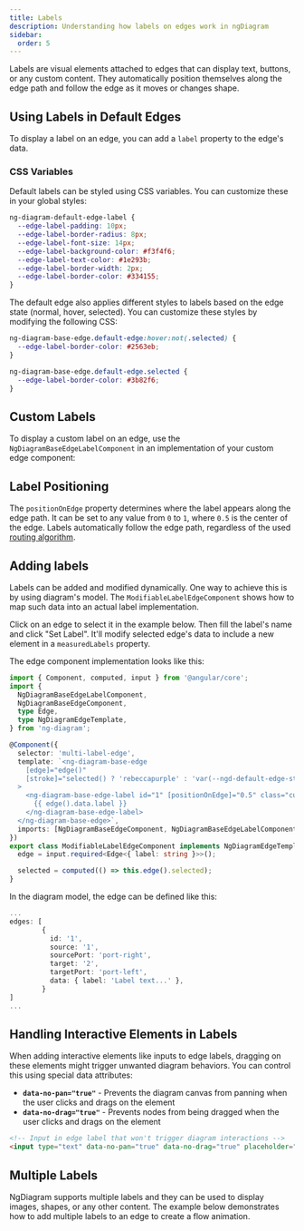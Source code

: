 ```yaml
---
title: Labels
description: Understanding how labels on edges work in ngDiagram
sidebar:
  order: 5
---
```



Labels are visual elements attached to edges that can display text, buttons, or any custom content. They automatically position themselves along the edge path and follow the edge as it moves or changes shape.

## Using Labels in Default Edges

To display a label on an edge, you can add a `label` property to the edge's data.


<DefaultLabel />

<CodeSnippet relativePath="edges/labels/default-label/diagram.component.ts" />

### CSS Variables

Default labels can be styled using CSS variables. You can customize these in your global styles:

```scss
ng-diagram-default-edge-label {
  --edge-label-padding: 10px;
  --edge-label-border-radius: 8px;
  --edge-label-font-size: 14px;
  --edge-label-background-color: #f3f4f6;
  --edge-label-text-color: #1e293b;
  --edge-label-border-width: 2px;
  --edge-label-border-color: #334155;
}
```

The default edge also applies different styles to labels based on the edge state (normal, hover, selected). You can customize these styles by modifying the following CSS:

```scss
ng-diagram-base-edge.default-edge:hover:not(.selected) {
  --edge-label-border-color: #2563eb;
}

ng-diagram-base-edge.default-edge.selected {
  --edge-label-border-color: #3b82f6;
}
```

## Custom Labels

To display a custom label on an edge, use the `NgDiagramBaseEdgeLabelComponent` in an implementation of your custom edge component:


<LabeledEdge />

<CodeSnippet relativePath="edges/custom-edges/labeled-edge/labeled-edge.component.ts" />

## Label Positioning

The `positionOnEdge` property determines where the label appears along the edge path. It can be set to any value from `0` to `1`, where `0.5` is the center of the edge. Labels automatically follow the edge path, regardless of the used [routing algorithm](/docs/guides/edges/routing).

## Adding labels

Labels can be added and modified dynamically. One way to achieve this is by using diagram's model. The `ModifiableLabelEdgeComponent` shows how to map such data into an actual label implementation.

Click on an edge to select it in the example below. Then fill the label's name and click "Set Label".
It'll modify selected edge's data to include a new element in a `measuredLabels` property.


<AddingLabels />

The edge component implementation looks like this:

```typescript
import { Component, computed, input } from '@angular/core';
import {
  NgDiagramBaseEdgeLabelComponent,
  NgDiagramBaseEdgeComponent,
  type Edge,
  type NgDiagramEdgeTemplate,
} from 'ng-diagram';

@Component({
  selector: 'multi-label-edge',
  template: `<ng-diagram-base-edge
    [edge]="edge()"
    [stroke]="selected() ? 'rebeccapurple' : 'var(--ngd-default-edge-stroke)'"
  >
    <ng-diagram-base-edge-label id="1" [positionOnEdge]="0.5" class="custom-label">
      {{ edge().data.label }}
    </ng-diagram-base-edge-label>
  </ng-diagram-base-edge>`,
  imports: [NgDiagramBaseEdgeComponent, NgDiagramBaseEdgeLabelComponent],
})
export class ModifiableLabelEdgeComponent implements NgDiagramEdgeTemplate<{ label: string }> {
  edge = input.required<Edge<{ label: string }>>();

  selected = computed(() => this.edge().selected);
}
```

In the diagram model, the edge can be defined like this:

```typescript
...
edges: [
        {
          id: '1',
          source: '1',
          sourcePort: 'port-right',
          target: '2',
          targetPort: 'port-left',
          data: { label: 'Label text...' },
        }
]
...
```

## Handling Interactive Elements in Labels

When adding interactive elements like inputs to edge labels, dragging on these elements might trigger unwanted diagram behaviors. You can control this using special data attributes:

- **`data-no-pan="true"`** - Prevents the diagram canvas from panning when the user clicks and drags on the element
- **`data-no-drag="true"`** - Prevents nodes from being dragged when the user clicks and drags on the element

```html
<!-- Input in edge label that won't trigger diagram interactions -->
<input type="text" data-no-pan="true" data-no-drag="true" placeholder="Type here" />
```

## Multiple Labels

NgDiagram supports multiple labels and they can be used to display images, shapes, or any other content.
The example below demonstrates how to add multiple labels to an edge to create a flow animation.


<MultipleLabels />

<CodeSnippet relativePath="edges/labels/multiple-labels/multiple-labels-edge.component.ts" />
